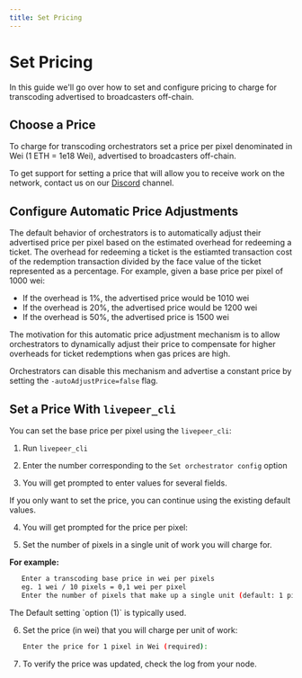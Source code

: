 ```yaml
---
title: Set Pricing
---
```



# Set Pricing

In this guide we'll go over how to set and configure pricing to charge for transcoding advertised to broadcasters off-chain.

## Choose a Price

To charge for transcoding orchestrators set a price per pixel denominated in Wei (1 ETH = 1e18 Wei), advertised to broadcasters off-chain.

To get support for setting a price that will allow you to receive work on the network, contact us on our [Discord](https://discord.gg/uaPhtyrWsF) channel.

## Configure Automatic Price Adjustments

The default behavior of orchestrators is to automatically adjust their advertised price per pixel based on the estimated overhead for redeeming a ticket. The overhead for redeeming a ticket is the estiamted transaction cost of the redemption transaction divided by the face value of the ticket represented as a percentage. For example, given a base price per pixel of 1000 wei:

- If the overhead is 1%, the advertised price would be 1010 wei
- If the overhead is 20%, the advertised price would be 1200 wei
- If the overhead is 50%, the advertised price is 1500 wei

The motivation for this automatic price adjustment mechanism is to allow orchestrators to dynamically adjust their price to compensate for higher overheads for ticket redemptions when gas prices are high.

Orchestrators can disable this mechanism and advertise a constant price by setting the `-autoAdjustPrice=false` flag.

## Set a Price With `livepeer_cli`

You can set the base price per pixel using the `livepeer_cli`:

1. Run `livepeer_cli`

2. Enter the number corresponding to the `Set orchestrator config` option

3. You will get prompted to enter values for several fields.

<Callout type="info" emoji="ℹ️">
  If you only want to set the price, you can continue using the existing default
  values.
</Callout>

4. You will get prompted for the price per pixel:

5. Set the number of pixels in a single unit of work you will charge for.

**For example:**

```bash
   Enter a transcoding base price in wei per pixels
   eg. 1 wei / 10 pixels = 0,1 wei per pixel
   Enter the number of pixels that make up a single unit (default: 1 pixel):
```

<Callout type="info" emoji="ℹ️">
  The Default setting `option (1)` is typically used.
</Callout>

6. Set the price (in wei) that you will charge per unit of work:

   ```bash
   Enter the price for 1 pixel in Wei (required):
   ```

7. To verify the price was updated, check the log from your node.
